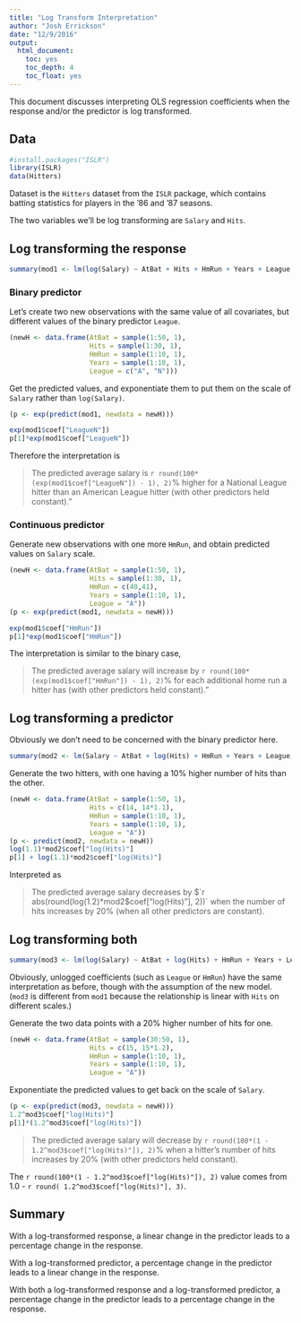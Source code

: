 ```yaml
---
title: "Log Transform Interpretation"
author: "Josh Errickson"
date: "12/9/2016"
output:
  html_document:
    toc: yes
    toc_depth: 4
    toc_float: yes
---
```


This document discusses interpreting OLS regression coefficients when the response and/or the predictor is log transformed. 

## Data

```r
#install.packages("ISLR")
library(ISLR)
data(Hitters)
```

Dataset is the `Hitters` dataset from the `ISLR` package, which contains batting statistics for players in the '86 and '87 seasons.

The two variables we'll be log transforming are `Salary` and `Hits`.

## Log transforming the response

```r
summary(mod1 <- lm(log(Salary) ~ AtBat + Hits + HmRun + Years + League, data = Hitters))
```

### Binary predictor

Let's create two new observations with the same value of all covariates, but different values of the binary predictor `League`.
```r
(newH <- data.frame(AtBat = sample(1:50, 1),
                    Hits = sample(1:30, 1),
                    HmRun = sample(1:10, 1),
                    Years = sample(1:10, 1),
                    League = c("A", "N")))
```

Get the predicted values, and exponentiate them to put them on the scale of `Salary` rather than `log(Salary)`.

```r
(p <- exp(predict(mod1, newdata = newH)))
```

```r
exp(mod1$coef["LeagueN"])
p[1]*exp(mod1$coef["LeagueN"])
```

Therefore the interpretation is 

> The predicted average salary is `r round(100*(exp(mod1$coef["LeagueN"]) - 1), 2)`\% higher for a National League hitter than an American League hitter (with other predictors held constant)."

### Continuous predictor

Generate new observations with one more `HmRun`, and obtain predicted values on `Salary` scale.

```r
(newH <- data.frame(AtBat = sample(1:50, 1),
                    Hits = sample(1:30, 1),
                    HmRun = c(40,41),
                    Years = sample(1:10, 1),
                    League = "A"))
(p <- exp(predict(mod1, newdata = newH)))
```

```r
exp(mod1$coef["HmRun"])
p[1]*exp(mod1$coef["HmRun"])
```

The interpretation is similar to the binary case,

> The predicted average salary will increase by `r round(100*(exp(mod1$coef["HmRun"]) - 1), 2)`\%  for each additional home run a hitter has (with other predictors held constant)."


## Log transforming a predictor

Obviously we don't need to be concerned with the binary predictor here.
```r
summary(mod2 <- lm(Salary ~ AtBat + log(Hits) + HmRun + Years + League, data = Hitters))
```

Generate the two hitters, with one having a 10\% higher number of hits than the other.
```r
(newH <- data.frame(AtBat = sample(1:50, 1),
                    Hits = c(14, 14*1.1),
                    HmRun = sample(1:10, 1),
                    Years = sample(1:10, 1),
                    League = "A"))
(p <- predict(mod2, newdata = newH))
log(1.1)*mod2$coef["log(Hits)"]
p[1] + log(1.1)*mod2$coef["log(Hits)"]
```
Interpreted as

> The predicted average salary decreases by $`r abs(round(log(1.2)*mod2$coef["log(Hits)"], 2))` when the number of hits increases by 20\% (when all other predictors are constant).

## Log transforming both


```r
summary(mod3 <- lm(log(Salary) ~ AtBat + log(Hits) + HmRun + Years + League, data = Hitters))
```

Obviously, unlogged coefficients (such as `League` or `HmRun`) have the same interpretation as before, though with the assumption of the new model. (`mod3` is different from `mod1` because the relationship is linear with `Hits` on different scales.)

Generate the two data points with a 20\% higher number of hits for one.
```r
(newH <- data.frame(AtBat = sample(30:50, 1),
                    Hits = c(15, 15*1.2),
                    HmRun = sample(1:10, 1),
                    Years = sample(1:10, 1),
                    League = "A"))
```

Exponentiate the predicted values to get back on the scale of `Salary`.

```r
(p <- exp(predict(mod3, newdata = newH)))
1.2^mod3$coef["log(Hits)"]
p[1]*(1.2^mod3$coef["log(Hits)"])
```

> The predicted average salary will decrease by `r round(100*(1 - 1.2^mod3$coef["log(Hits)"]), 2)`\% when a hitter's number of hits increases by 20\% (with other predictors held constant).

The  `r round(100*(1 - 1.2^mod3$coef["log(Hits)"]), 2)` value comes from 1.0 -  `r round( 1.2^mod3$coef["log(Hits)"], 3)`.

## Summary

With a log-transformed response, a linear change in the predictor leads to a percentage change in the response.

With a log-transformed predictor, a percentage change in the predictor leads to a linear change in the response.

With both a log-transformed response and a log-transformed predictor, a percentage change in the predictor leads to a percentage change in the response.
